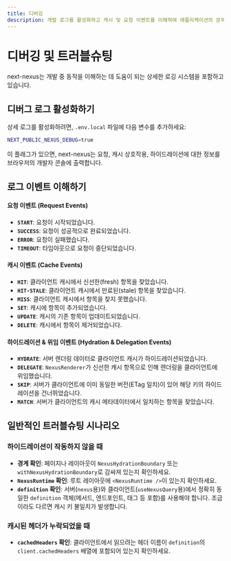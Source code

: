 ```yaml
---
title: 디버깅
description: 개발 로그를 활성화하고 캐시 및 요청 이벤트를 이해하여 애플리케이션의 문제를 해결하는 방법을 알아보세요.
---
```


# 디버깅 및 트러블슈팅

next-nexus는 개발 중 동작을 이해하는 데 도움이 되는 상세한 로깅 시스템을 포함하고 있습니다.

## 디버그 로그 활성화하기

상세 로그를 활성화하려면, `.env.local` 파일에 다음 변수를 추가하세요:

```bash path=null start=null
NEXT_PUBLIC_NEXUS_DEBUG=true
```

이 플래그가 있으면, next-nexus는 요청, 캐시 상호작용, 하이드레이션에 대한 정보를 브라우저의 개발자 콘솔에 출력합니다.

## 로그 이벤트 이해하기

#### 요청 이벤트 (Request Events)
- **`START`**: 요청이 시작되었습니다.
- **`SUCCESS`**: 요청이 성공적으로 완료되었습니다.
- **`ERROR`**: 요청이 실패했습니다.
- **`TIMEOUT`**: 타임아웃으로 요청이 중단되었습니다.

#### 캐시 이벤트 (Cache Events)
- **`HIT`**: 클라이언트 캐시에서 신선한(fresh) 항목을 찾았습니다.
- **`HIT-STALE`**: 클라이언트 캐시에서 만료된(stale) 항목을 찾았습니다.
- **`MISS`**: 클라이언트 캐시에서 항목을 찾지 못했습니다.
- **`SET`**: 캐시에 항목이 추가되었습니다.
- **`UPDATE`**: 캐시의 기존 항목이 업데이트되었습니다.
- **`DELETE`**: 캐시에서 항목이 제거되었습니다.

#### 하이드레이션 & 위임 이벤트 (Hydration & Delegation Events)
- **`HYDRATE`**: 서버 렌더링 데이터로 클라이언트 캐시가 하이드레이션되었습니다.
- **`DELEGATE`**: `NexusRenderer`가 신선한 캐시 항목으로 인해 렌더링을 클라이언트에 위임했습니다.
- **`SKIP`**: 서버가 클라이언트에 이미 동일한 버전(ETag 일치)이 있어 해당 키의 하이드레이션을 건너뛰었습니다.
- **`MATCH`**: 서버가 클라이언트의 캐시 메타데이터에서 일치하는 항목을 찾았습니다.

## 일반적인 트러블슈팅 시나리오

### 하이드레이션이 작동하지 않을 때
- **경계 확인**: 페이지나 레이아웃이 `NexusHydrationBoundary` 또는 `withNexusHydrationBoundary`로 감싸져 있는지 확인하세요.
- **`NexusRuntime` 확인**: 루트 레이아웃에 `<NexusRuntime />`이 있는지 확인하세요.
- **`definition` 확인**: 서버(`nexus`용)와 클라이언트(`useNexusQuery`용)에서 정확히 동일한 `definition` 객체(메서드, 엔드포인트, 태그 등 포함)를 사용해야 합니다. 조금이라도 다르면 캐시 키 불일치가 발생합니다.

### 캐시된 헤더가 누락되었을 때
- **`cachedHeaders` 확인**: 클라이언트에서 읽으려는 헤더 이름이 `definition`의 `client.cachedHeaders` 배열에 포함되어 있는지 확인하세요.
